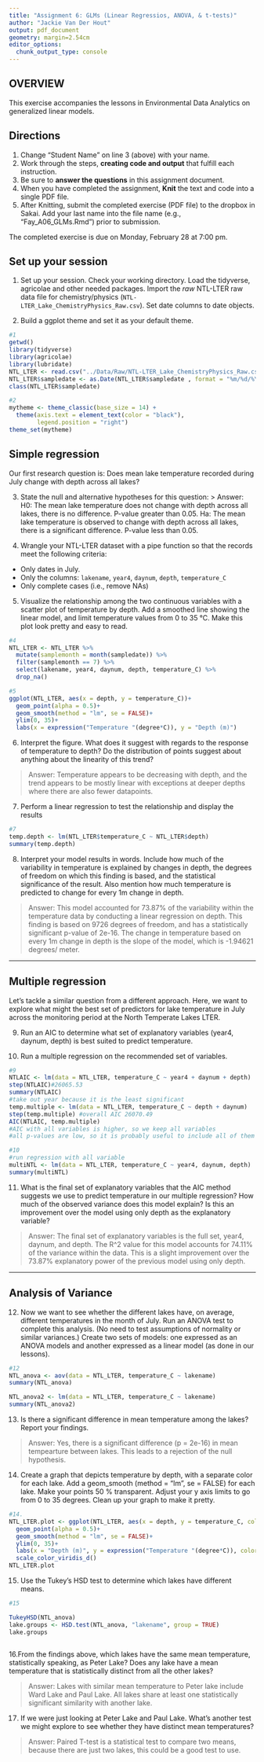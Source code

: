 ```yaml
---
title: "Assignment 6: GLMs (Linear Regressios, ANOVA, & t-tests)"
author: "Jackie Van Der Hout"
output: pdf_document
geometry: margin=2.54cm
editor_options: 
  chunk_output_type: console
---
```


## OVERVIEW

This exercise accompanies the lessons in Environmental Data Analytics on generalized linear models. 

## Directions
1. Change "Student Name" on line 3 (above) with your name.
2. Work through the steps, **creating code and output** that fulfill each instruction.
3. Be sure to **answer the questions** in this assignment document.
4. When you have completed the assignment, **Knit** the text and code into a single PDF file.
5. After Knitting, submit the completed exercise (PDF file) to the dropbox in Sakai. Add your last name into the file name (e.g., "Fay_A06_GLMs.Rmd") prior to submission.

The completed exercise is due on Monday, February 28 at 7:00 pm.

## Set up your session 
1. Set up your session. Check your working directory. Load the tidyverse, agricolae and other needed packages. Import the *raw* NTL-LTER raw data file for chemistry/physics (`NTL-LTER_Lake_ChemistryPhysics_Raw.csv`). Set date columns to date objects.

2. Build a ggplot theme and set it as your default theme.

```r
#1
getwd()
library(tidyverse)
library(agricolae)
library(lubridate)
NTL_LTER <- read.csv("../Data/Raw/NTL-LTER_Lake_ChemistryPhysics_Raw.csv", stringsAsFactors = TRUE)
NTL_LTER$sampledate <- as.Date(NTL_LTER$sampledate , format = "%m/%d/%Y")
class(NTL_LTER$sampledate)

#2
mytheme <- theme_classic(base_size = 14) +
  theme(axis.text = element_text(color = "black"), 
        legend.position = "right")
theme_set(mytheme)

```

## Simple regression
Our first research question is: Does mean lake temperature recorded during July change with depth across all lakes?

3. State the null and alternative hypotheses for this question:
> Answer:
H0: The mean lake temperature does not change with depth across all lakes, there is no difference. P-value greater than 0.05.
Ha: The mean lake temperature is observed to change with depth across all lakes, there is a significant difference. P-value less than 0.05.


4.  Wrangle your NTL-LTER dataset with a pipe function so that the records meet the following criteria: 
 * Only dates in July. 
 * Only the columns: `lakename`, `year4`, `daynum`, `depth`, `temperature_C`
 * Only complete cases (i.e., remove NAs)

5. Visualize the relationship among the two continuous variables with a scatter plot of temperature by depth. Add a smoothed line showing the linear model, and limit temperature values from 0 to 35 °C. Make this plot look pretty and easy to read.

```r
#4
NTL_LTER <- NTL_LTER %>% 
  mutate(samplemonth = month(sampledate)) %>% 
  filter(samplemonth == 7) %>% 
  select(lakename, year4, daynum, depth, temperature_C) %>% 
  drop_na()

#5
ggplot(NTL_LTER, aes(x = depth, y = temperature_C))+
  geom_point(alpha = 0.5)+
  geom_smooth(method = "lm", se = FALSE)+
  ylim(0, 35)+
  labs(x = expression("Temperature "(degree*C)), y = "Depth (m)")

```


6. Interpret the figure. What does it suggest with regards to the response of temperature to depth? Do the distribution of points suggest about anything about the linearity of this trend?

> Answer: Temperature appears to be decreasing with depth, and the trend appears to be mostly linear with exceptions at deeper depths where there are also fewer datapoints. 


7. Perform a linear regression to test the relationship and display the results

```r
#7
temp.depth <- lm(NTL_LTER$temperature_C ~ NTL_LTER$depth)
summary(temp.depth)

```


8. Interpret your model results in words. Include how much of the variability in temperature is explained by changes in depth, the degrees of freedom on which this finding is based, and the statistical significance of the result. Also mention how much temperature is predicted to change for every 1m change in depth. 

> Answer: This model accounted for 73.87% of the variability within the temperature data by conducting a linear regression on depth. This finding is based on 9726 degrees of freedom, and has a statistically significant p-value of 2e-16. The change in temperature based on every 1m change in depth is the slope of the model, which is -1.94621 degrees/ meter. 


---

## Multiple regression
Let's tackle a similar question from a different approach. Here, we want to explore what might the best set of predictors for lake temperature in July across the monitoring period at the North Temperate Lakes LTER. 


9. Run an AIC to determine what set of explanatory variables (year4, daynum, depth) is best suited to predict temperature.

10. Run a multiple regression on the recommended set of variables. 

```r
#9
NTLAIC <- lm(data = NTL_LTER, temperature_C ~ year4 + daynum + depth)
step(NTLAIC)#26065.53 
summary(NTLAIC)
#take out year because it is the least significant
temp.multiple <- lm(data = NTL_LTER, temperature_C ~ depth + daynum)
step(temp.multiple) #overall AIC 26070.49
AIC(NTLAIC, temp.multiple)
#AIC with all variables is higher, so we keep all variables
#all p-values are low, so it is probably useful to include all of them

#10
#run regression with all variable
multiNTL <- lm(data = NTL_LTER, temperature_C ~ year4, daynum, depth)
summary(multiNTL)
```

11. What is the final set of explanatory variables that the AIC method suggests we use to predict temperature in our multiple regression? How much of the observed variance does this model explain? Is this an improvement over the model using only depth as the explanatory variable?

> Answer: The final set of explanatory variables is the full set, year4, daynum, and depth. The R^2 value for this model accounts for 74.11% of the variance within the data. This is a slight improvement over the 73.87% explanatory power of the previous model using only depth. 


---
## Analysis of Variance

12. Now we want to see whether the different lakes have, on average, different temperatures in the month of July. Run an ANOVA test to complete this analysis. (No need to test assumptions of normality or similar variances.) Create two sets of models: one expressed as an ANOVA models and another expressed as a linear model (as done in our lessons).

```r
#12
NTL_anova <- aov(data = NTL_LTER, temperature_C ~ lakename)
summary(NTL_anova)

NTL_anova2 <- lm(data = NTL_LTER, temperature_C ~ lakename)
summary(NTL_anova2)

```

13. Is there a significant difference in mean temperature among the lakes? Report your findings. 

> Answer: Yes, there is a significant difference (p = 2e-16) in mean tempearture between lakes. This leads to a rejection of the null hypothesis. 


14. Create a graph that depicts temperature by depth, with a separate color for each lake. Add a geom_smooth (method = "lm", se = FALSE) for each lake. Make your points 50 % transparent. Adjust your y axis limits to go from 0 to 35 degrees. Clean up your graph to make it pretty. 

```r
#14.
NTL_LTER.plot <- ggplot(NTL_LTER, aes(x = depth, y = temperature_C, color = lakename))+
  geom_point(alpha = 0.5)+
  geom_smooth(method = "lm", se = FALSE)+
  ylim(0, 35)+
  labs(x = "Depth (m)", y = expression("Temperature "(degree*C)), color = "Lake")+
  scale_color_viridis_d()
NTL_LTER.plot 

```

15. Use the Tukey's HSD test to determine which lakes have different means.

```r
#15

TukeyHSD(NTL_anova)
lake.groups <- HSD.test(NTL_anova, "lakename", group = TRUE)
lake.groups



```

16.From the findings above, which lakes have the same mean temperature, statistically speaking, as Peter Lake? Does any lake have a mean temperature that is statistically distinct from all the other lakes?

>Answer: Lakes with similar mean temperature to Peter lake include Ward Lake and Paul Lake. All lakes share at least one statistically significant similarity with another lake. 
 

17. If we were just looking at Peter Lake and Paul Lake. What's another test we might explore to see whether they have distinct mean temperatures? 

>Answer: Paired T-test is a statistical test to compare two means, because there are just two lakes, this could be a good test to use. 




